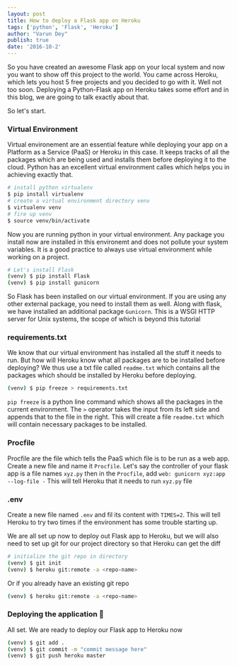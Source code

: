 ```yaml
---
layout: post
title: How to deploy a Flask app on Heroku
tags: ['python', 'Flask', 'Heroku']
author: "Varun Dey"
publish: true
date: '2016-10-2'
---
```

So you have created an awesome Flask app on your local system and now you want to show off this project to the world. You came across Heroku, which lets you host 5 free projects and you decided to go with it. Well not too soon. Deploying a Python-Flask app on Heroku takes some effort and in this blog, we are going to talk exactly about that.

So let's start.

### Virtual Environment
Virtual environement are an essential feature while deploying your app on a Platform as a Service (PaaS) or Heroku in this case. It keeps tracks of all the packages which are being used and installs them before deploying it to the cloud. Python has an excellent virtual environment calles which helps you in achieving exactly that.

```sh
# install python virtualenv
$ pip install virtualenv
# create a virtual environment directory venv
$ virtualenv venv
# fire up venv
$ source venv/bin/activate
```
Now you are running python in your virtual environment. Any package you install now are installed in this environemt and does not pollute your system variables. It is a good practice to always use virtual environment while working on a project.

```sh
# Let's install Flask
(venv) $ pip install Flask
(venv) $ pip install gunicorn
```
So Flask has been installed on our virtual environment. If you are using any other external package, you need to install them as well. Along with flask, we have installed an additional package `Gunicorn`. This is a WSGI HTTP server for Unix systems, the scope of which is beyond this tutorial

### requirements.txt
We know that our virtual environment has installed all the stuff it needs to run. But how will Heroku know what all packages are to be installed before deploying? We thus use a txt file called `readme.txt` which contains all the  packages which should be installed by Heroku before deploying.

```sh
(venv) $ pip freeze > requirements.txt
```
`pip freeze` is a python line command which shows all the packages in the current environment. The `>` operator takes the input from its left side and appends that to the file in the right. This will create a file `readme.txt` which will contain necessary packages to be installed.

### Procfile
Procfile are the file which tells the PaaS which file is to be run as a web app. Create a new file and name it `Procfile`. Let's say the controller of your flask app is a file names `xyz.py` then in the `Procfile`, add `web: gunicorn xyz:app --log-file -`
This will tell Heroku that it needs to run `xyz.py` file

### .env
Create a new file named `.env` and fil its content with `TIMES=2`. This will tell Heroku to try two times if the environment has some trouble starting up.

We are all set up now to deploy out Flask app to Heroku, but we will also need to set up git for our project directory so that Heroku can get the diff

```sh
# initialize the git repo in directory
(venv) $ git init
(venv) $ heroku git:remote -a <repo-name>
```
Or if you already have an existing git repo

```sh
(venv) $ heroku git:remote -a <repo-name>
```

### Deploying the application :rocket:
All set. We are ready to deploy our Flask app to Heroku now

```sh
(venv) $ git add .
(venv) $ git commit -m "commit message here"
(venv) $ git push heroku master
```
